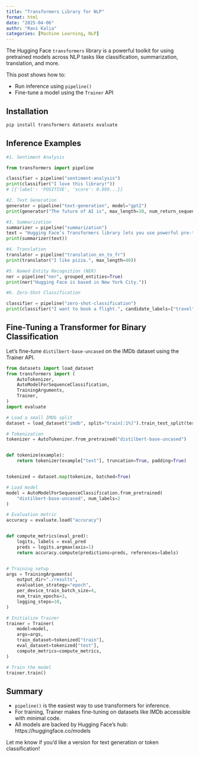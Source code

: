 ```yaml
---
title: "Transformers Library for NLP"
format: html
date: "2025-04-06"
authr: "Ravi Kalia"
categories: [Machine Learning, NLP]
---
```


The Hugging Face `transformers` library is a powerful toolkit for using pretrained models across NLP tasks like classification, summarization, translation, and more.

This post shows how to:

- Run inference using `pipeline()`
- Fine-tune a model using the `Trainer` API

## Installation

```bash
pip install transformers datasets evaluate
```

## Inference Examples

```python
#1. Sentiment Analysis

from transformers import pipeline

classifier = pipeline("sentiment-analysis")
print(classifier("I love this library!"))
# [{'label': 'POSITIVE', 'score': 0.999...}]

#2. Text Generation
generator = pipeline("text-generation", model="gpt2")
print(generator("The future of AI is", max_length=30, num_return_sequences=1))

#3. Summarization
summarizer = pipeline("summarization")
text = "Hugging Face’s Transformers library lets you use powerful pre-trained models for a wide range of NLP tasks with minimal setup."
print(summarizer(text))

#4. Translation
translator = pipeline("translation_en_to_fr")
print(translator("I like pizza.", max_length=40))

#5. Named Entity Recognition (NER)
ner = pipeline("ner", grouped_entities=True)
print(ner("Hugging Face is based in New York City."))

#6. Zero-Shot Classification

classifier = pipeline("zero-shot-classification")
print(classifier("I want to book a flight.", candidate_labels=["travel", "finance", "education"]))
```

## Fine-Tuning a Transformer for Binary Classification

Let’s fine-tune `distilbert-base-uncased` on the IMDb dataset using the Trainer API.

```python
from datasets import load_dataset
from transformers import (
    AutoTokenizer,
    AutoModelForSequenceClassification,
    TrainingArguments,
    Trainer,
)
import evaluate

# Load a small IMDb split
dataset = load_dataset("imdb", split="train[:1%]").train_test_split(test_size=0.2)

# Tokenization
tokenizer = AutoTokenizer.from_pretrained("distilbert-base-uncased")


def tokenize(example):
    return tokenizer(example["text"], truncation=True, padding=True)


tokenized = dataset.map(tokenize, batched=True)

# Load model
model = AutoModelForSequenceClassification.from_pretrained(
    "distilbert-base-uncased", num_labels=2
)

# Evaluation metric
accuracy = evaluate.load("accuracy")


def compute_metrics(eval_pred):
    logits, labels = eval_pred
    preds = logits.argmax(axis=1)
    return accuracy.compute(predictions=preds, references=labels)


# Training setup
args = TrainingArguments(
    output_dir="./results",
    evaluation_strategy="epoch",
    per_device_train_batch_size=4,
    num_train_epochs=3,
    logging_steps=10,
)

# Initialize Trainer
trainer = Trainer(
    model=model,
    args=args,
    train_dataset=tokenized["train"],
    eval_dataset=tokenized["test"],
    compute_metrics=compute_metrics,
)

# Train the model
trainer.train()
```


## Summary

*	`pipeline()` is the easiest way to use transformers for inference.
*	For training, Trainer makes fine-tuning on datasets like IMDb accessible with minimal code.
*	All models are backed by Hugging Face’s hub: https://huggingface.co/models

Let me know if you’d like a version for text generation or token classification!